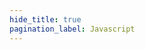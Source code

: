 ```yaml
---
hide_title: true
pagination_label: Javascript
---
```



<FeatureIcon src={javascript} alt="Javascript" title="Javascript" />
<LinkList
  srcList={[
    {
      title: "Value Types",
      link: "/docs/front-end/javascript/value-types",
      src: javascript,
      alt: "Value Types",
    },
    {
      title: "Reference Types",
      link: "/docs/front-end/javascript/reference-types",
      src: javascript,
      alt: "Reference Types",
    },
    {
      title: "Solutions",
      link: "/docs/front-end/javascript/solutions",
      src: javascript,
      alt: "Solutions",
    },
  ]}
/>
